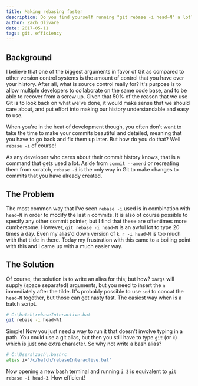 ```yaml
---
title: Making rebasing faster
description: Do you find yourself running "git rebase -i head~N" a lot?
author: Zach Olivare
date: 2017-05-11
tags: git, efficiency
---
```


## Background

I believe that one of the biggest arguments in favor of Git as compared to other version control systems is the amount of control that you have over your history. After all, what is source control really for? It's purpose is to allow multiple developers to collaborate on the same code base, and to be able to recover from a screw up. Given that 50% of the reason that we use Git is to look back on what we've done, it would make sense that we should care about, and put effort into making our history understandable and easy to use.

When you're in the heat of development though, you often don't want to take the time to make your commits beautiful and detailed, meaning that you have to go back and fix them up later. But how do you do that? Well `rebase -i` of course!

As any developer who cares about their commit history knows, that is a command that gets used a lot. Aside from `commit --amend` or recreating them from scratch, `rebase -i` is the only way in Git to make changes to commits that you have already created.

## The Problem

The most common way that I've seen `rebase -i` used is in combination with `head~N` in order to modify the last `n` commits. It is also of course possible to specify any other commit pointer, but I find that these are oftentimes more cumbersome. However, `git rebase -i head~N` is an awful lot to type 20 times a day. Even my alias'd down version of `k r -i head~N` is too much with that tilde in there. Today my frustration with this came to a boiling point with this and I came up with a much easier way.

## The Solution

Of course, the solution is to write an alias for this; but how? `xargs` will supply (space separated) arguments, but you need to insert the `n` immediately after the tilde. It's probably possible to use `sed` to concat the `head~N` together, but those can get nasty fast. The easiest way when is a batch script.

```bash
# C:\batch\rebaseInteractive.bat
git rebase -i head~%1
```

Simple! Now you just need a way to run it that doesn't involve typing in a path. You could use a git alias, but then you still have to type `git` (or `k`) which is just one extra character. So why not write a bash alias?

```bash
# C:\Users\zach\.bashrc
alias i='/c/batch/rebaseInteractive.bat'
```

Now opening a new bash terminal and running `i 3` is equivalent to `git rebase -i head~3`. How efficient!
